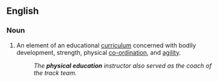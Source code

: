 ==English==
===Noun===
{{en-noun|sg=[[physical]] [[education]]|-}}
# An element of an educational [[curriculum]] concerned with bodily development, strength, physical [[co-ordination]], and [[agility]].
#: ''The '''physical education''' instructor also served as the coach of the track team.''
